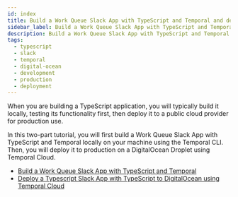 ```yaml
---
id: index
title: Build a Work Queue Slack App with TypeScript and Temporal and deploy it to production on a DigitalOcean Droplet
sidebar_label: Build a Work Queue Slack App with TypeScript and Temporal and deploy it to production on a DigitalOcean Droplet
description: Build a Work Queue Slack App with TypeScript and Temporal and deploy it to production on a DigitalOcean Droplet.
tags:
  - typescript
  - slack
  - temporal
  - digital-ocean
  - development
  - production
  - deployment
---
```


When you are building a TypeScript application, you will typically build it locally, testing its functionality first, then deploy it to a public cloud provider for production use.

In this two-part tutorial, you will first build a Work Queue Slack App with TypeScript and Temporal locally on your machine using the Temporal CLI.
Then, you will deploy it to production on a DigitalOcean Droplet using Temporal Cloud.

- [Build a Work Queue Slack App with TypeScript and Temporal](/tutorials/typescript/work-queue-slack-app/build)
- [Deploy a Typescript Slack App with TypeScript to DigitalOcean using Temporal Cloud](/tutorials/typescript/work-queue-slack-app/deploy)
